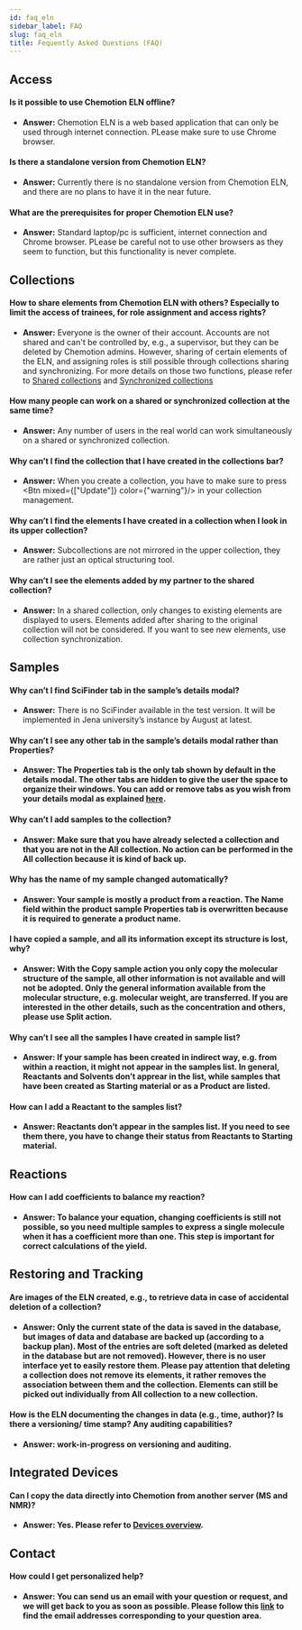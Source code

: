 ```yaml
---
id: faq_eln
sidebar_label: FAQ
slug: faq_eln
title: Fequently Asked Questions (FAQ)
---
```



## Access

#### Is it possible to use Chemotion ELN offline?

- <b>Answer:</b> Chemotion ELN is a web based application that can only be used through internet connection. PLease make sure to use Chrome browser.

#### Is there a standalone version from Chemotion ELN? 

- <b>Answer:</b> Currently there is no standalone version from Chemotion ELN, and there are no plans to have it in the near future.

#### What are the prerequisites for proper Chemotion ELN  use?

- <b>Answer:</b> Standard laptop/pc is sufficient, internet connection and Chrome browser. PLease be careful not to use other browsers as they seem to function, but this functionality is never complete.


## Collections

#### How to share elements from Chemotion ELN with others? Especially to limit the access of trainees, for role assignment and access rights?

- <b>Answer:</b> Everyone is the owner of their account. Accounts are not shared and can't be controlled by, e.g., a supervisor, but they can be deleted by Chemotion admins. However, sharing of certain elements of the ELN, and assigning roles is still possible through collections sharing and synchronizing. For more details on those two functions, please refer to [Shared collections](https://eln.chemotion.net/chemotionsaurus/docs/eln/collections#shared-collections) and [Synchronized collections](https://eln.chemotion.net/chemotionsaurus/docs/eln/collections#synchronized-collections)

#### How many people can work on a shared or synchronized collection at the same time?

- <b>Answer:</b> Any number of users in the real world can work simultaneously on a shared or synchronized collection.

#### Why can’t I find the collection that I have created in the collections bar?

- <b>Answer:</b> When you create a collection, you have to make sure to press <Btn mixed={["Update"]} color={"warning"}/> in your collection management.

#### Why can’t I find the elements I have created in a collection when I look in its upper collection?

- <b>Answer:</b> Subcollections are not mirrored in the upper collection, they are rather just an optical structuring tool. 

#### Why can’t I see the elements added by my partner to the shared collection? 

- <b>Answer:</b> In a shared collection, only changes to existing elements are displayed to users. Elements added after sharing to the original collection will not be considered. If you want to see new elements, use collection synchronization.

## Samples

#### Why can’t I find SciFinder tab in the sample’s details modal?

- <b>Answer:</b> There is no SciFinder available in the test version. It will be implemented in Jena university’s instance by August at latest.

#### Why can’t I see any other tab in the sample’s details modal rather than <b>Properties<b>?

- <b>Answer:</b> The <b>Properties<b> tab is the only tab shown by default in the details modal. The other tabs are hidden to give the user the space to organize their windows. You can add or remove tabs as you wish from your details modal as explained [here]( https://chemotion.net/chemotionsaurus/docs/eln/adjusting_views#adjust-the-tabs-in-detail-modal).

#### Why can’t I add samples to the collection?

- <b>Answer:</b> Make sure that you have already selected a collection and that you are not in the <b>All<b> collection. No action can be performed in the <b>All<b> collection because it is kind of back up.

#### Why has the name of my sample changed automatically?

- <b>Answer:</b> Your sample is mostly a product from a reaction. The Name field within the product sample Properties tab is overwritten because it is required to generate a product name.

#### I have copied a sample, and all its information except its structure is lost, why?

- <b>Answer:</b> With the Copy sample action you only copy the molecular structure of the sample, all other information is not available and will not be adopted. Only the general information available from the molecular structure, e.g. molecular weight, are transferred. If you are interested in the other details, such as the concentration and others, please use <b>Split<b> action.

#### Why can’t I see all the samples I have created in sample list?

- <b>Answer:</b> If your sample has been created in indirect way, e.g. from within a reaction, it might not appear in the samples list. In general, Reactants and Solvents don’t apprear in the list, while samples that have been created as Starting material or as a Product are listed. 

#### How can I add a <b>Reactant<b> to the samples list?

- <b>Answer:</b>  <b>Reactant<b>s don’t appear in the samples list. If you need to see them there, you have to change their status from <b>Reactant<b>s to <b>Starting material<b>.

## Reactions

#### How can I add coefficients to balance my reaction?

- <b>Answer:</b> To balance your equation, changing coefficients is still not possible, so you need multiple samples to express a single molecule when it has a coefficient more than one. This step is important for correct calculations of the yield.

## Restoring and Tracking
#### Are images of the ELN created, e.g., to retrieve data in case of accidental deletion of a collection?

- <b>Answer:</b> Only the current state of the data is saved in the database, but images of data and database are backed up (according to a backup plan). Most of the entries are soft deleted (marked as deleted in the database but are not removed). However, there is no user interface yet to easily restore them. Please pay attention that deleting a collection does not remove its elements, it rather removes the association between them and the collection. Elements can still be picked out individually  from <b>All<b> collection to a new collection. 

#### How is the ELN documenting the changes in data (e.g., time, author)? Is there a versioning/ time stamp? Any auditing capabilities?

- <b>Answer:</b> work-in-progress on versioning and auditing.

## Integrated Devices

#### Can I copy the data directly into Chemotion from another server (MS and NMR)?

- <b>Answer:</b> Yes. Please refer to [Devices overview](https://eln.chemotion.net/chemotionsaurus/docs/eln/devices).

## Contact
#### How could I get personalized help?

- <b>Answer:</b>  You can send us an email with your question or request, and we will get back to you as soon as possible. Please follow this [link]( https://chemotion.net/chemotionsaurus/docs/eln/specific_contact) to find the email addresses corresponding to your question area.

